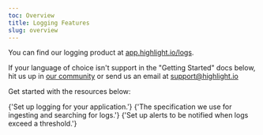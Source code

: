 ```yaml
---
toc: Overview
title: Logging Features
slug: overview
---
```


You can find our logging product at [app.highlight.io/logs](https://app.highlight.io/logs).

If your language of choice isn't support in the "Getting Started" docs below, hit us up in [our community](https://highlight.io/community) or send us an email at support@highlight.io

Get started with the resources below:

<DocsCardGroup>
	<DocsCard
		title="Get Started"
		href="../../../getting-started/1_overview.md#for-your-backend-logging"
	>
		{'Set up logging for your application.'}
	</DocsCard>
	<DocsCard title="Log Search Specification" href="./log-search.md">
		{'The specification we use for ingesting and searching for logs.'}
	</DocsCard>
	<DocsCard title="Log Alerts" href="./log-alerts.md">
		{'Set up alerts to be notified when logs exceed a threshold.'}
	</DocsCard>
</DocsCardGroup>
